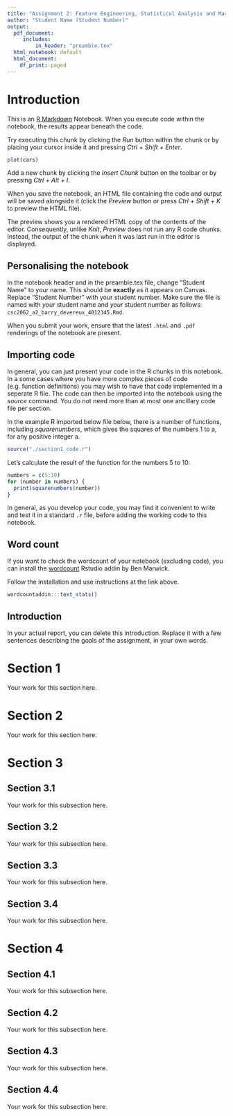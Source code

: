 ```yaml
---
title: "Assignment 2: Feature Engineering, Statistical Analysis and Machine Learning"
author: "Student Name (Student Number)"
output:
  pdf_document:
     includes: 
         in_header: "preamble.tex"
  html_notebook: default
  html_document:
    df_print: paged
---
```


# Introduction

This is an [R Markdown](http://rmarkdown.rstudio.com) Notebook. When you execute code within the notebook, the results appear beneath the code. 

Try executing this chunk by clicking the *Run* button within the chunk or by placing your cursor inside it and pressing *Ctrl + Shift + Enter*. 

```r
plot(cars)
```

Add a new chunk by clicking the *Insert Chunk* button on the toolbar or by pressing *Ctrl + Alt + I*.

When you save the notebook, an HTML file containing the code and output will be saved alongside it (click the *Preview* button or press *Ctrl + Shift + K* to preview the HTML file).
 
The preview shows you a rendered HTML copy of the contents of the editor. Consequently, unlike *Knit*, *Preview* does not run any R code chunks. Instead, the output of the chunk when it was last run in the editor is displayed.

## Personalising the notebook

In the notebook header and in the preamble.tex file, change "Student Name" to your name. This should be **exactly** as it appears on Canvas. Replace "Student Number" with your student number. Make sure the file is named with *your* student name and *your* student number as follows: `csc2062_a2_barry_devereux_4012345.Rmd`.

When you submit your work, ensure that the latest `.html` and `.pdf` renderings of the notebook are present.

## Importing code

In general, you can just present your code in the R chunks in this notebook. In a some cases where you have more complex pieces of code (e.g. function definitions) you may wish to have that code implemented in a seperate R file. The code can then be imported into the notebook using the *source* command. You do not need more than at most one ancillary code file per section. 

In the example R imported below file below, there is a number of functions, including *squarenumbers*,
which gives the squares of the numbers 1 to a, for any positive integer a.

```r
source("./section1_code.r")
```


Let's calculate the result of the function for the numbers 5 to 10:

```r
numbers = c(5:10)
for (number in numbers) {
  print(squarenumbers(number))
}
```


In general, as you develop your code, you may find it convenient to write and test it in a standard `.r` file, before adding the working code to this notebook.

## Word count

If you want to check the wordcount of your notebook (excluding code), you can install the [wordcount](https://github.com/barry/wordcountaddin) Rstudio addin by Ben Marwick.

Follow the installation and use instructions at the link above.

```r
wordcountaddin:::text_stats()
```

## Introduction

In your actual report, you can delete this introduction. Replace it with a few
sentences describing the goals of the assignment, in your own words.

# Section 1

Your work for this section here.

# Section 2

Your work for this section here.

# Section 3

## Section 3.1

Your work for this subsection here.

## Section 3.2

Your work for this subsection here.

## Section 3.3

Your work for this subsection here.

## Section 3.4

Your work for this subsection here.

# Section 4

## Section 4.1

Your work for this subsection here.

## Section 4.2

Your work for this subsection here.

## Section 4.3

Your work for this subsection here.

## Section 4.4

Your work for this subsection here.